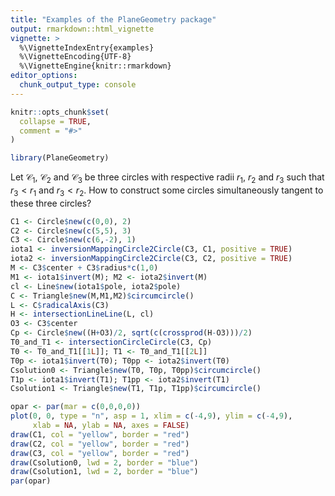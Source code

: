 ```yaml
---
title: "Examples of the PlaneGeometry package"
output: rmarkdown::html_vignette
vignette: >
  %\VignetteIndexEntry{examples}
  %\VignetteEncoding{UTF-8}
  %\VignetteEngine{knitr::rmarkdown}
editor_options: 
  chunk_output_type: console
---
```


```r
knitr::opts_chunk$set(
  collapse = TRUE,
  comment = "#>"
)
```

```r
library(PlaneGeometry)
```

Let $\mathcal{C_1}$, $\mathcal{C_2}$ and $\mathcal{C_3}$ be three circles with 
respective radii $r_1$, $r_2$ and $r_3$ such that $r_3 < r_1$ and $r_3 < r_2$. 
How to construct some circles simultaneously tangent to these three circles?

```r
C1 <- Circle$new(c(0,0), 2)
C2 <- Circle$new(c(5,5), 3)
C3 <- Circle$new(c(6,-2), 1)
iota1 <- inversionMappingCircle2Circle(C3, C1, positive = TRUE)
iota2 <- inversionMappingCircle2Circle(C3, C2, positive = TRUE)
M <- C3$center + C3$radius*c(1,0)
M1 <- iota1$invert(M); M2 <- iota2$invert(M)
cl <- Line$new(iota1$pole, iota2$pole)
C <- Triangle$new(M,M1,M2)$circumcircle()
L <- C$radicalAxis(C3)
H <- intersectionLineLine(L, cl)
O3 <- C3$center
Cp <- Circle$new((H+O3)/2, sqrt(c(crossprod(H-O3)))/2)
T0_and_T1 <- intersectionCircleCircle(C3, Cp)
T0 <- T0_and_T1[[1L]]; T1 <- T0_and_T1[[2L]]
T0p <- iota1$invert(T0); T0pp <- iota2$invert(T0)
Csolution0 <- Triangle$new(T0, T0p, T0pp)$circumcircle()
T1p <- iota1$invert(T1); T1pp <- iota2$invert(T1)
Csolution1 <- Triangle$new(T1, T1p, T1pp)$circumcircle()
```

```r
opar <- par(mar = c(0,0,0,0))
plot(0, 0, type = "n", asp = 1, xlim = c(-4,9), ylim = c(-4,9),
     xlab = NA, ylab = NA, axes = FALSE)
draw(C1, col = "yellow", border = "red")
draw(C2, col = "yellow", border = "red")
draw(C3, col = "yellow", border = "red")
draw(Csolution0, lwd = 2, border = "blue")
draw(Csolution1, lwd = 2, border = "blue")
par(opar)
```


